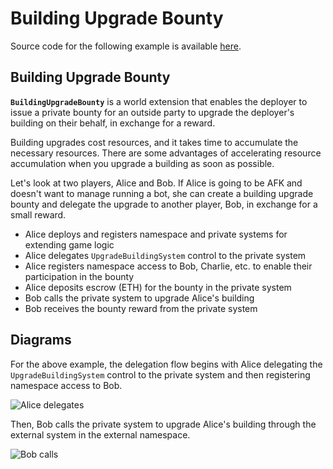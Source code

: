 # Building Upgrade Bounty

Source code for the following example is available [here](https://github.com/primodiumxyz/developer/tree/main/examples/).

## Building Upgrade Bounty

**`BuildingUpgradeBounty`** is a world extension that enables the deployer to issue a private bounty for an outside party
to upgrade the deployer's building on their behalf, in exchange for a reward.

Building upgrades cost resources, and it takes time to accumulate the necessary resources.
There are some advantages of accelerating resource accumulation when you upgrade a building as soon as possible.

Let's look at two players, Alice and Bob. If Alice is going to be AFK and doesn't want to manage running a bot, she can create a building upgrade bounty and delegate the upgrade to another player, Bob, in exchange for a small reward.

- Alice deploys and registers namespace and private systems for extending game logic
- Alice delegates `UpgradeBuildingSystem` control to the private system
- Alice registers namespace access to Bob, Charlie, etc. to enable their participation in the bounty
- Alice deposits escrow (ETH) for the bounty in the private system
- Bob calls the private system to upgrade Alice's building
- Bob receives the bounty reward from the private system

## Diagrams

For the above example, the delegation flow begins with Alice delegating the `UpgradeBuildingSystem` control to the private system and then registering namespace access to Bob.

![Alice delegates](../../public/delegation/delegate-alice.svg)

Then, Bob calls the private system to upgrade Alice's building through the external system in the external namespace.

![Bob calls](../../public/delegation/delegate-bob.svg)
